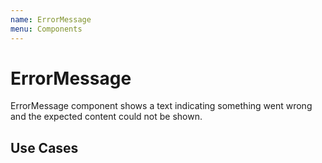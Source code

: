 ```yaml
---
name: ErrorMessage
menu: Components
---
```



# ErrorMessage

ErrorMessage component shows a text indicating something went wrong and the expected content
could not be shown.

## Use Cases

<Playground>
  <ErrorMessage />
</Playground>